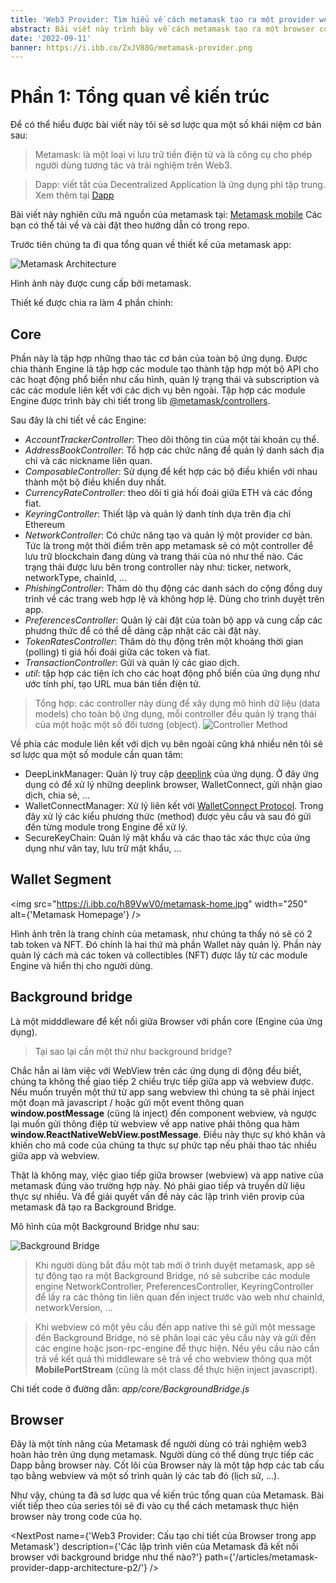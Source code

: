 ```yaml
---
title: 'Web3 Provider: Tìm hiểu về cách metamask tạo ra một provider web3'
abstract: Bài viết này trình bày về cách metamask tạo ra một browser có thể giao tiếp trực tiếp với Dapp mà không thông qua Wallet Connect. Nhờ đó độc giả có thể hiểu rõ hơn về cách hoạt động của một web3 web.
date: '2022-09-11'
banner: https://i.ibb.co/ZxJV88G/metamask-provider.png
---
```


# Phần 1: Tổng quan về kiến trúc

Để có thể hiểu được bài viết này tôi sẽ sơ lược qua một số khái niệm cơ bản sau:

> Metamask: là một loại ví lưu trữ tiền điện từ và là công cụ cho phép người dùng tương tác và trải nghiệm trên Web3.

> Dapp: viết tắt của Decentralized Application là ứng dụng phi tập trung. Xem thêm tại [Dapp](https://en.wikipedia.org/wiki/Decentralized_application)

Bài viết này nghiên cứu mã nguồn của metamask tại: [Metamask mobile](https://github.com/MetaMask/metamask-mobile)
Các bạn có thể tải về và cài đặt theo hướng dẫn có trong repo.

Trước tiên chúng ta đi qua tổng quan về thiết kế của metamask app:

![Metamask Architecture](https://raw.githubusercontent.com/MetaMask/metamask-mobile/main/architecture.svg)

Hình ảnh này được cung cấp bởi metamask.

Thiết kế được chia ra làm 4 phần chính:
## Core
Phần này là tập hợp những thao tác cơ bản của toàn bộ ứng dụng. Được chia thành Engine là tập hợp các module tạo thành tập hợp một bộ API cho các hoạt động
phổ biến như cấu hình, quản lý trạng thái và subscription và các các module liên kết với các dịch vụ bên ngoài.
Tập hợp các module Engine được trình bày chi tiết trong lib [@metamask/controllers](https://www.npmjs.com/package/@metamask/controllers).

Sau đây là chi tiết về các Engine:
- *AccountTrackerController*: Theo dõi thông tin của một tài khoản cụ thể.
- *AddressBookController*: Tổ hợp các chức năng để quản lý danh sách địa chỉ và các nickname liên quan.
- *ComposableController*: Sử dụng để kết hợp các bộ điều khiển với nhau thành một bộ điều khiển duy nhất.
- *CurrencyRateController*: theo dõi tỉ giá hối đoái giữa ETH và các đồng fiat.
- *KeyringController*: Thiết lập và quản lý danh tính dựa trên địa chỉ Ethereum
- *NetworkController*: Có chức năng tạo và quản lý một provider cơ bản. Tức là trong một thời điểm trên app metamask sẽ có một controller
để lưu trữ blockchain đang dùng và trang thái của nó như thế nào. Các trạng thái được lưu bên trong controller này như: ticker, network, networkType, chainId, ...
- *PhishingController*: Thăm dò thụ động các danh sách do cộng đồng duy trình về các trang web hợp lệ và không hợp lệ. Dùng cho trình duyệt trên app.
- *PreferencesController*: Quản lý cài đặt của toàn bộ app và cung cấp các phương thức để có thể dễ dàng cập nhật các cài đặt này.
- *TokenRatesController*: Thăm dò thụ động trên một khoảng thời gian (polling) tỉ giá hối đoái giữa các token và fiat.
- *TransactionController*: Gửi và quản lý các giao dịch.
- *util*: tập hợp các tiện ích cho các hoạt động phổ biến của ứng dụng như ước tính phí, tạo URL mua bán tiền điện tử.

> Tổng hợp: các controller này dùng để xây dựng mô hình dữ liệu (data models) cho toàn bộ ứng dụng, mỗi controller đều quản lý trạng thái của một hoặc một số đối tương (object).
> ![Controller Method](https://i.ibb.co/pwJ2qmc/metamask-controller.png)

Về phía các module liên kết với dịch vụ bên ngoài cũng khá nhiều nên tôi sẽ sơ lược qua một số module cần quan tâm:
- DeepLinkManager: Quản lý truy cập [deeplink](https://www.techtarget.com/whatis/definition/deep-link#:~:text=A%20deep%20link%20is%20a,can%20thus%20be%20considered%20deep)
của ứng dụng. Ở đây ứng dụng có để xử lý những deeplink browser, WalletConnect, gửi nhận giao dịch, chia sẻ, ...
- WalletConnectManager: Xử lý liên kết với [WalletConnect Protocol](https://walletconnect.com/). Trong đây xử lý các kiểu phương thức (method) được yêu cầu và sau đó gửi
đến từng module trong Engine để xử lý.
- SecureKeyChain: Quản lý mật khẩu và các thao tác xác thực của ứng dụng như vân tay, lưu trữ mật khẩu, ...

## Wallet Segment

<img src="https://i.ibb.co/h89VwV0/metamask-home.jpg" width="250" alt={'Metamask Homepage'} />

Hình ảnh trên là trang chính của metamask, như chúng ta thấy nó sẽ có 2 tab token và NFT. Đó chính là hai thứ mà phần Wallet này quản lý.
Phần này quản lý cách mà các token và collectibles (NFT) được lấy từ các module Engine và hiển thị cho người dùng.


## Background bridge

Là một midddleware để kết nối giữa Browser với phần core (Engine của ứng dụng).

> Tại sao lại cần một thứ như background bridge?

Chắc hẳn ai làm việc với WebView trên các ứng dụng di động đều biết, chúng ta không thể giao tiếp 2 chiều trực tiếp giữa app và webview được.
Nếu muốn truyền một thứ từ app sang webview thì chúng ta sẽ phải inject một đoạn mã javascript / hoặc gửi một event thông quan **window.postMessage**
(cũng là inject) đến component webview, và ngược lại muốn gửi thông điệp từ webview về app native phải thông qua hàm **window.ReactNativeWebView.postMessage**.
Điều này thực sự khó khăn và khiến cho mã code của chúng ta thực sự phức tạp nếu phải thao tác nhiều giữa app và webview.

Thật là không may, việc giao tiếp giữa browser (webview) và app native của metamask đúng vào trường hợp này. Nó phải giao tiếp và truyền dữ liệu thực sự nhiều.
Và để giải quyết vấn đề này các lập trình viên provip của metamask đã tạo ra Background Bridge.

Mô hình của một Background Bridge như sau:

![Background Bridge](https://i.ibb.co/VSkJbB8/metamask-background-bridge.png)

> Khi người dùng bắt đầu một tab mới ở trình duyệt metamask, app sẽ tự động tạo ra một Background Bridge, nó sẽ subcribe các module engine NetworkController,
PreferencesController, KeyringController để lấy ra các thông tin liên quan đến inject trước vào web như chainId, networkVersion, ...

>Khi webview có một yêu cầu đến app native thì sẽ gửi một message đến Background Bridge, nó sẽ phân loại các yêu cầu này và gửi đến các engine hoặc json-rpc-engine để thực hiện.
Nếu yêu cầu nào cần trả về kết quả thì middleware sẽ trả về cho webview thông qua một **MobilePortStream** (cũng là một class để thực hiện inject javascript).

Chi tiết code ở đường dẫn: *app/core/BackgroundBridge.js*

## Browser
Đây là một tính năng của Metamask để người dùng có trải nghiệm web3 hoàn hảo trên ứng dụng metamask.
Người dùng có thể dùng trực tiếp các Dapp bằng browser này.
Cốt lõi của Browser này là một tập hợp các tab cấu tạo bằng webview và một số trình quản lý các tab đó (lịch sử, ...).

Như vậy, chúng ta đã sơ lược qua về kiến trúc tổng quan của Metamask. Bài viết tiếp theo của series tôi sẽ đi vào cụ thể cách metamask thực hiện browser này trong code của họ.

<NextPost
  name={'Web3 Provider: Cấu tạo chi tiết của Browser trong app Metamask'}
  description={'Các lập trình viên của Metamask đã kết nối browser với background bridge như thế nào?'}
  path={'/articles/metamask-provider-dapp-architecture-p2/'}
/>
